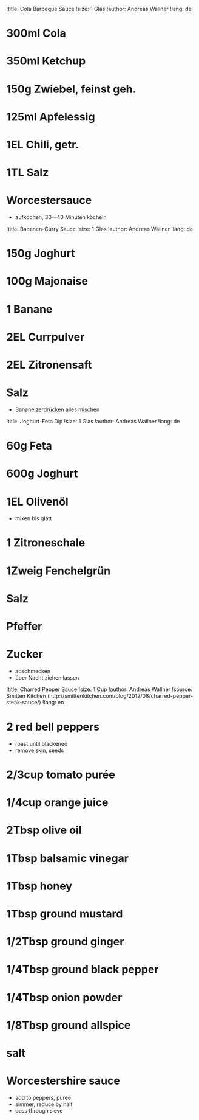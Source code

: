!title: Cola Barbeque Sauce
!size: 1 Glas
!author: Andreas Wallner
!lang: de

# 300ml Cola
# 350ml Ketchup
# 150g Zwiebel, feinst geh.
# 125ml Apfelessig
# 1EL Chili, getr.
# 1TL Salz
# Worcestersauce
* aufkochen, 30—40 Minuten köcheln

!title: Bananen-Curry Sauce
!size: 1 Glas
!author: Andreas Wallner
!lang: de

# 150g Joghurt
# 100g Majonaise
# 1 Banane
# 2EL Currpulver
# 2EL Zitronensaft
# Salz

* Banane zerdrücken alles mischen

!title: Joghurt-Feta Dip
!size: 1 Glas
!author: Andreas Wallner
!lang: de

# 60g Feta
# 600g Joghurt
# 1EL Olivenöl

* mixen bis glatt

# 1 Zitroneschale
# 1Zweig Fenchelgrün
# Salz
# Pfeffer
# Zucker

* abschmecken
* über Nacht ziehen lassen

!title: Charred Pepper Sauce
!size: 1 Cup
!author: Andreas Wallner
!source: Smitten Kitchen (http://smittenkitchen.com/blog/2012/08/charred-pepper-steak-sauce/)
!lang: en

# 2 red bell peppers
* roast until blackened
* remove skin, seeds

# 2/3cup tomato purée
# 1/4cup orange juice
# 2Tbsp olive oil
# 1Tbsp balsamic vinegar
# 1Tbsp honey
# 1Tbsp ground mustard
# 1/2Tbsp ground ginger
# 1/4Tbsp ground black pepper
# 1/4Tbsp onion powder
# 1/8Tbsp ground allspice
# salt
# Worcestershire sauce
* add to peppers, purée
* simmer, reduce by half
* pass through sieve
